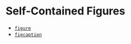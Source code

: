 
<Meta title="Elements/wip/Text/Block/Figures" />

# Self-Contained Figures

- [`figure`](https://developer.mozilla.org/en-US/docs/Web/HTML/Element/figure)
- [`figcaption`](https://developer.mozilla.org/en-US/docs/Web/HTML/Element/figcaption)
